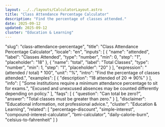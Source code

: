 ```yaml
---
layout: ../../layouts/CalculatorLayout.astro
title: "Class Attendance Percentage Calculator"
description: "Find the percentage of classes attended."
date: 2025-09-12
updated: 2025-09-12
cluster: "Education & Learning"
---
```


  "slug": "class-attendance-percentage",
  "title": "Class Attendance Percentage Calculator",
  "locale": "en",
  "inputs": [
    {
      "name": "attended",
      "label": "Classes Attended",
      "type": "number",
      "min": 0,
      "step": "1",
      "placeholder": "18"
    },
    {
      "name": "total",
      "label": "Total Classes",
      "type": "number",
      "min": 1,
      "step": "1",
      "placeholder": "20"
    }
  ],
  "expression": "(attended / total) * 100",
  "unit": "%",
  "intro": "Find the percentage of classes attended.",
  "examples": [
    {
      "description": "18 attended of 20 ⇒ 90%"
    }
  ],
    "info": [
      "Some institutions require a minimum attendance percentage to sit for exams.",
      "Excused and unexcused absences may be counted differently depending on policy."
    ],
  "faqs": [
    {
      "question": "Can total be zero?",
      "answer": "Total classes must be greater than zero."
    }
  ],
  "disclaimer": "Educational information, not professional advice.",
  "cluster": "Education & Learning",
  "related": [
    "percentage-discount",
    "simple-interest",
    "compound-interest-calculator",
    "bmi-calculator",
    "daily-calorie-burn",
    "celsius-to-fahrenheit"
  ]
}

<Calculator schema={schema} />
